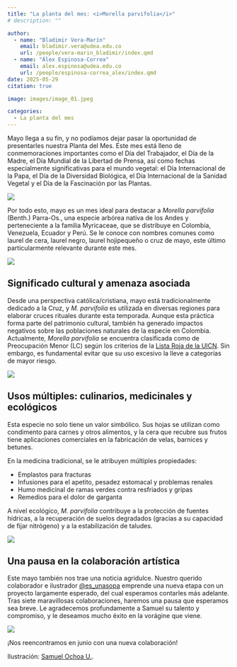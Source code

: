 ```yaml
---
title: "La planta del mes: <i>Morella parvifolia</i>"
# description: ""

author: 
  - name: "Bladimir Vera-Marín"
    email: bladimir.vera@udea.edu.co
    url: /people/vera-marin_bladimir/index.qmd
  - name: "Álex Espinosa-Correa"
    email: alex.espinosa@udea.edu.co
    url: /people/espinosa-correa_alex/index.qmd
date: 2025-05-29
citation: true

image: images/image_01.jpeg

categories:
  - La planta del mes
---
```


<meta name="fediverse:creator" content="@alexespinosaco@mstdn.social">

Mayo llega a su fin, y no podíamos dejar pasar la oportunidad de presentarles nuestra Planta del Mes. Este mes está lleno de conmemoraciones importantes como el Día del Trabajador, el Día de la Madre, el Día Mundial de la Libertad de Prensa, así como fechas especialmente significativas para el mundo vegetal: el Día Internacional de la Papa, el Día de la Diversidad Biológica, el Día Internacional de la Sanidad Vegetal y el Día de la Fascinación por las Plantas.

![](images/image_01.jpeg){fig-align="center" group="my-gallery" fig-alt="Ilustración botánica en blanco y negro de Morella parvifolia (Benth.) Parra-Os., mostrando diferentes vistas de la planta. La imagen incluye diferentes vistas de la planta: hábito (A), detalle de una rama con hojas jóvenes (B), inflorescencia (C) y fruto (D), todas con escalas de referencia.. El diseño incluye el logo de GEOBOTA y la frase «Planta del mes». En la parte inferior, se encuentran los créditos de la ilustración y las redes sociales de GEOBOTA, @geobotaudea y Samuel Ochoa U., @es_unasopa."}

Por todo esto, mayo es un mes ideal para destacar a *Morella parvifolia* (Benth.) Parra-Os., una especie arbórea nativa de los Andes y perteneciente a la familia Myricaceae, que se distribuye en Colombia, Venezuela, Ecuador y Perú. Se le conoce con nombres comunes como laurel de cera, laurel negro, laurel hojipequeño o cruz de mayo, este último particularmente relevante durante este mes.

![](images/image_02.jpeg){fig-align="center" group="my-gallery" fig-alt="Ilustración científica de Morella parvifolia (Benth.) Parra-Os., destacando el hábito. En la parte inferior, se encuentran los créditos de la ilustración y las redes sociales de GEOBOTA, @geobotaudea y Samuel Ochoa U., @es_unasopa."}

## Significado cultural y amenaza asociada

Desde una perspectiva católica/cristiana, mayo está tradicionalmente dedicado a la Cruz, y *M. parvifolia* es utilizada en diversas regiones para elaborar cruces rituales durante esta temporada. Aunque esta práctica forma parte del patrimonio cultural, también ha generado impactos negativos sobre las poblaciones naturales de la especie en Colombia. Actualmente, *Morella parvifolia* se encuentra clasificada como de Preocupación Menor (LC) según los criterios de la [Lista Roja de la UICN](https://www.iucnredlist.org/species/260897365/260897367). Sin embargo, es fundamental evitar que su uso excesivo la lleve a categorías de mayor riesgo.

![](images/image_03.jpeg){fig-align="center" group="my-gallery" fig-alt="Ilustración científica de una rama con hojas jóvenes de la planta Morella parvifolia (Benth.) Parra-Os. En la parte inferior, se encuentran los créditos de la ilustración y las redes sociales de GEOBOTA, @geobotaudea y Samuel Ochoa U., @es_unasopa."}

## Usos múltiples: culinarios, medicinales y ecológicos

Esta especie no solo tiene un valor simbólico. Sus hojas se utilizan como condimento para carnes y otros alimentos, y la cera que recubre sus frutos tiene aplicaciones comerciales en la fabricación de velas, barnices y betunes.

En la medicina tradicional, se le atribuyen múltiples propiedades:

-   Emplastos para fracturas
-   Infusiones para el apetito, pesadez estomacal y problemas renales
-   Humo medicinal de ramas verdes contra resfriados y gripas
-   Remedios para el dolor de garganta

A nivel ecológico, *M. parvifolia* contribuye a la protección de fuentes hídricas, a la recuperación de suelos degradados (gracias a su capacidad de fijar nitrógeno) y a la estabilización de taludes.

![](images/image_04.jpeg){fig-align="center" group="my-gallery" fig-alt="Ilustración científica de la inflorescencia de la planta Morella parvifolia (Benth.) Parra-Os., se destacan las manchas rojizas. En la parte inferior, se encuentran los créditos de la ilustración y las redes sociales de GEOBOTA, @geobotaudea y Samuel Ochoa U., @es_unasopa."}

## Una pausa en la colaboración artística

Este mayo también nos trae una noticia agridulce. Nuestro querido colaborador e ilustrador [@es_unasopa](https://www.instagram.com/es_unasopa/) emprende una nueva etapa con un proyecto largamente esperado, del cual esperamos contarles más adelante. Tras siete maravillosas colaboraciones, haremos una pausa que esperamos sea breve. Le agradecemos profundamente a Samuel su talento y compromiso, y le deseamos mucho éxito en la vorágine que viene.

![](images/image_05.jpeg){fig-align="center" group="my-gallery" fig-alt="Ilustración científica de los frutos de la planta Morella parvifolia (Benth.) Parra-Os. En la parte inferior, se encuentran los créditos de la ilustración y las redes sociales de GEOBOTA, @geobotaudea y Samuel Ochoa U., @es_unasopa."}

¡Nos reencontramos en junio con una nueva colaboración!

Ilustración: [Samuel Ochoa U.](https://www.instagram.com/es_unasopa/).
